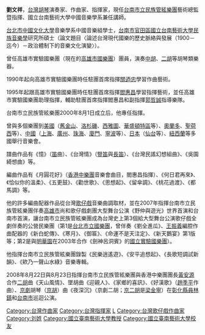 {{blpsources|time=2021-07-06}}
{{About|[[台灣|台灣]][[胡琴|胡琴]]演奏家|明朝知縣|劉文祥_(知縣)|}}
'''劉文祥'''，[[台灣|台灣]][[胡琴|胡琴]]演奏家、作曲家、指揮家，現任[[台南市立民族管絃樂團|台南市立民族管絃樂團]]藝術總監暨指揮、國立台南藝術大學中國音樂學系兼任講師。

[[台北市|台北市]][[中國文化大學|中國文化大學]]音樂學系中國音樂組學士，[[台南市|台南市]][[官田區|官田區]][[國立台南藝術大學|國立台南藝術大學]][[民族音樂學|民族音樂學]]研究所碩士（論文題目〈論述台灣現代國樂的歷史脈絡與發展（1900－迄今）－政治體制下的音樂文化演變〉）。

曾任高雄市實驗國樂團（現在的[[高雄市國樂團|高雄市國樂團]]）團員，演奏[[中胡|中胡]]、[[二胡|二胡]]等胡琴類樂器。

1990年起向高雄市實驗國樂團時任駐團首席指揮[[關迺忠|關迺忠]]學習作曲藝術。

1995年起跟高雄市實驗國樂團時任駐團首席指揮[[閻惠昌|閻惠昌]]學習指揮藝術，並任高雄市實驗國樂團助理指揮，輔助駐團首席指揮閻惠昌和副指揮[[郭哲誠|郭哲誠]]指導樂隊。

台南市立民族管絃樂團2000年8月1日成立后，他專任指揮。

曾與多個樂團到[[美國|美國]]（[[舊金山|舊金山]]、[[洛杉磯|洛杉磯]]、[[西雅圖|西雅圖]]、[[華盛頓特區|華盛頓特區]]等）、[[奧蘭多|奧蘭多]]、[[聖荷西|聖荷西]]等）、[[中國|中國]]（[[上海|上海]]、[[廣州|廣州]]、[[珠海|珠海]]、[[廈門|廈門]]、[[寧波|寧波]]等）、[[日本|日本]]（[[仙台|仙台]]等）、[[紐西蘭|紐西蘭]]等多國舉行音樂會。

譜曲作品有《憶》（[[笛|笛]]曲）、《台灣情》（[[豎笛|豎笛]]與[[長笛|長笛]]）、《台灣民謠幻想組曲》、《吳園綺想曲》等。

編曲作品有《月圓花好》（[[香港中樂團|香港中樂團]]音樂會曲目，閻惠昌指揮）、《何日君再來》、《恰似你的溫柔》、《五更鼓》、《勸世歌》、《思想起》、《留傘調》、《桃花過渡》、《都馬調》等。

他的許多編曲配器作品從台灣[[歌仔戲|歌仔戲]]音樂曲調取材，並在2007年指揮台南市立民族管絃樂團伴奏[[高雄市|高雄市]]尚和歌仔戲劇團大型舞台公演《野仲與遊光》世界首演和台南市首演，讓台南市立民族管絃樂團成為台灣史上第3個給大型舞台公演歌仔戲全劇伴奏的公營民樂團（第1是[[台北市立國樂團|台北市立國樂團]]，曾伴奏《劉全進瓜》、[[王振義|王振義]]編腔作曲配器的《新白蛇傳》、《寒月》、《御匾》、《命運不是天注定》、《新天鵝宴》第1版等；第2是與[[明華園|明華園]]在2003年合作《劍神呂洞賓》的[[國立實驗國樂團|國立實驗國樂團]]）。

他指揮台南市立民族管絃樂團錄製《民樂逍遙遊》、《安平追想起》、《長歌短調試新韻》、《欸乃一聲山水綠》音樂專輯。

2008年8月22日與8月23日指揮台南市立民族管絃樂團與香港中樂團團長[[黃安源|黃安源]]合作[[二胡|二胡]]曲《天山風情》、墜胡曲《迎親人》、《家鄉的喜訊》、《好漢歌》（[[趙季平|趙季平]]作曲）、[[京劇|京劇]]胡琴（[[京胡|京胡]]）曲《夜深沉》（京劇二胡；[[京二胡|京二胡]]是[[梁金寧|梁金寧]]）在[[彰化縣|彰化縣]][[員林鎮|員林鎮]]和[[台南市|台南市]]巡迴公演。

{{start box}}
{{s-before|首任}}
{{s-title|[[台南市立民族管絃樂團|台南市立民族管絃樂團]]指揮|2000年—}}
{{s-after|現任}}


[[Category:台灣作曲家|Category:台灣作曲家]]
[[Category:台灣指揮家|Category:台灣指揮家]]
[[Category:中國文化大學校友|L]]
[[Category:台灣歌仔戲作曲家|Category:台灣歌仔戲作曲家]]
[[Category:刘姓|Category:刘姓]]
[[Category:國立臺南藝術大學教授|Category:國立臺南藝術大學教授]]
[[Category:國立臺南藝術大學校友|Category:國立臺南藝術大學校友]]